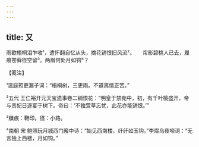 ```yaml
---
---
---
```

title: 又
---







雨歇梧桐泪乍收¹，遣怀翻自忆从头，摘花销恨旧风流²。　　帘影碧桃人已去，屧痕苍藓径空留³。两眉何处月如钩⁴？





【笺注】


¹温庭筠更漏子词：“梧桐树，三更雨。不道离情正苦。”

²五代 王仁裕开元天宝遗事卷二销恨花：“明皇于禁苑中，初，有千叶桃盛开，帝与贵妃日逐宴于树下。帝曰：‘不独萱草忘忧，此花亦能销恨。’”

³屧痕：鞋印。径：小路。

⁴南朝 宋 鲍照玩月城西门廨中诗：“始见西南楼，纤纤如玉钩。”李煜乌夜啼词：“无言独上西楼，月如钩。”